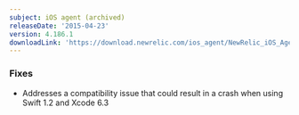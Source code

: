```yaml
---
subject: iOS agent (archived)
releaseDate: '2015-04-23'
version: 4.186.1
downloadLink: 'https://download.newrelic.com/ios_agent/NewRelic_iOS_Agent_4.186.1.zip'
---
```


### Fixes

* Addresses a compatibility issue that could result in a crash when using Swift 1.2 and Xcode 6.3
